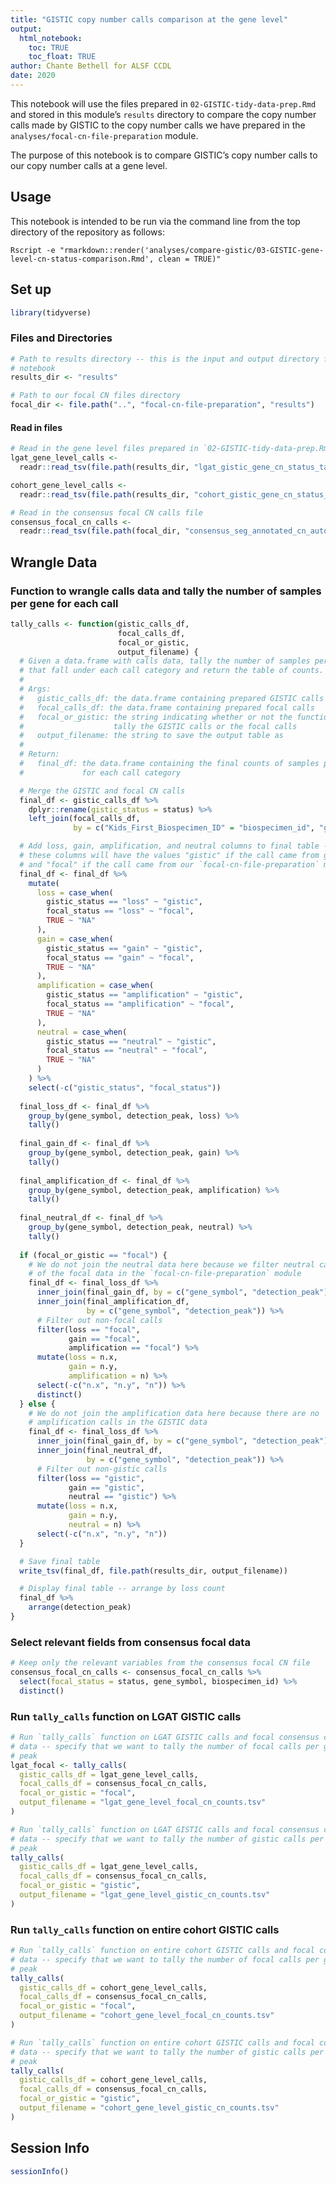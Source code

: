 ```yaml
---
title: "GISTIC copy number calls comparison at the gene level"
output: 
  html_notebook:
    toc: TRUE
    toc_float: TRUE
author: Chante Bethell for ALSF CCDL
date: 2020
---
```


This notebook will use the files prepared in `02-GISTIC-tidy-data-prep.Rmd` and stored in this module's `results` directory to compare the copy number calls made by GISTIC to the copy number calls we have prepared in the `analyses/focal-cn-file-preparation` module.

The purpose of this notebook is to compare GISTIC's copy number calls to our copy number calls at a gene level. 

## Usage

This notebook is intended to be run via the command line from the top directory
of the repository as follows:

```
Rscript -e "rmarkdown::render('analyses/compare-gistic/03-GISTIC-gene-level-cn-status-comparison.Rmd', clean = TRUE)"
```

## Set up

```r
library(tidyverse)
```

### Files and Directories

```r
# Path to results directory -- this is the input and output directory for this
# notebook
results_dir <- "results"

# Path to our focal CN files directory
focal_dir <- file.path("..", "focal-cn-file-preparation", "results")
```

#### Read in files

```r
# Read in the gene level files prepared in `02-GISTIC-tidy-data-prep.Rmd`
lgat_gene_level_calls <-
  readr::read_tsv(file.path(results_dir, "lgat_gistic_gene_cn_status_table.tsv.gz"))

cohort_gene_level_calls <-
  readr::read_tsv(file.path(results_dir, "cohort_gistic_gene_cn_status_table.tsv.gz"))

# Read in the consensus focal CN calls file
consensus_focal_cn_calls <-
  readr::read_tsv(file.path(focal_dir, "consensus_seg_annotated_cn_autosomes.tsv.gz"))
```

## Wrangle Data

### Function to wrangle calls data and tally the number of samples per gene for each call

```r
tally_calls <- function(gistic_calls_df,
                        focal_calls_df,
                        focal_or_gistic,
                        output_filename) {
  # Given a data.frame with calls data, tally the number of samples per gene
  # that fall under each call category and return the table of counts.
  #
  # Args:
  #   gistic_calls_df: the data.frame containing prepared GISTIC calls
  #   focal_calls_df: the data.frame containing prepared focal calls
  #   focal_or_gistic: the string indicating whether or not the function should
  #                    tally the GISTIC calls or the focal calls
  #   output_filename: the string to save the output table as
  #
  # Return:
  #   final_df: the data.frame containing the final counts of samples per gene
  #             for each call category

  # Merge the GISTIC and focal CN calls
  final_df <- gistic_calls_df %>%
    dplyr::rename(gistic_status = status) %>%
    left_join(focal_calls_df,
              by = c("Kids_First_Biospecimen_ID" = "biospecimen_id", "gene_symbol"))

  # Add loss, gain, amplification, and neutral columns to final table --
  # these columns will have the values "gistic" if the call came from gistic
  # and "focal" if the call came from our `focal-cn-file-preparation` module
  final_df <- final_df %>%
    mutate(
      loss = case_when(
        gistic_status == "loss" ~ "gistic",
        focal_status == "loss" ~ "focal",
        TRUE ~ "NA"
      ),
      gain = case_when(
        gistic_status == "gain" ~ "gistic",
        focal_status == "gain" ~ "focal",
        TRUE ~ "NA"
      ),
      amplification = case_when(
        gistic_status == "amplification" ~ "gistic",
        focal_status == "amplification" ~ "focal",
        TRUE ~ "NA"
      ),
      neutral = case_when(
        gistic_status == "neutral" ~ "gistic",
        focal_status == "neutral" ~ "focal",
        TRUE ~ "NA"
      )
    ) %>%
    select(-c("gistic_status", "focal_status"))
  
  final_loss_df <- final_df %>%
    group_by(gene_symbol, detection_peak, loss) %>%
    tally()
  
  final_gain_df <- final_df %>%
    group_by(gene_symbol, detection_peak, gain) %>%
    tally()
  
  final_amplification_df <- final_df %>%
    group_by(gene_symbol, detection_peak, amplification) %>%
    tally()
  
  final_neutral_df <- final_df %>%
    group_by(gene_symbol, detection_peak, neutral) %>%
    tally()
  
  if (focal_or_gistic == "focal") {
    # We do not join the neutral data here because we filter neutral calls out
    # of the focal data in the `focal-cn-file-preparation` module
    final_df <- final_loss_df %>%
      inner_join(final_gain_df, by = c("gene_symbol", "detection_peak")) %>%
      inner_join(final_amplification_df,
                 by = c("gene_symbol", "detection_peak")) %>%
      # Filter out non-focal calls
      filter(loss == "focal",
             gain == "focal",
             amplification == "focal") %>%
      mutate(loss = n.x,
             gain = n.y,
             amplification = n) %>%
      select(-c("n.x", "n.y", "n")) %>%
      distinct()
  } else {
    # We do not join the amplification data here because there are no
    # amplification calls in the GISTIC data
    final_df <- final_loss_df %>%
      inner_join(final_gain_df, by = c("gene_symbol", "detection_peak")) %>%
      inner_join(final_neutral_df,
                 by = c("gene_symbol", "detection_peak")) %>%
      # Filter out non-gistic calls
      filter(loss == "gistic",
             gain == "gistic",
             neutral == "gistic") %>%
      mutate(loss = n.x,
             gain = n.y,
             neutral = n) %>%
      select(-c("n.x", "n.y", "n"))
  }

  # Save final table
  write_tsv(final_df, file.path(results_dir, output_filename))

  # Display final table -- arrange by loss count
  final_df %>%
    arrange(detection_peak)
}
```

### Select relevant fields from consensus focal data

```r
# Keep only the relevant variables from the consensus focal CN file
consensus_focal_cn_calls <- consensus_focal_cn_calls %>%
  select(focal_status = status, gene_symbol, biospecimen_id) %>%
  distinct()
```

### Run `tally_calls` function on LGAT GISTIC calls

```r
# Run `tally_calls` function on LGAT GISTIC calls and focal consensus calls
# data -- specify that we want to tally the number of focal calls per gene and
# peak
lgat_focal <- tally_calls(
  gistic_calls_df = lgat_gene_level_calls,
  focal_calls_df = consensus_focal_cn_calls,
  focal_or_gistic = "focal",
  output_filename = "lgat_gene_level_focal_cn_counts.tsv"
)

# Run `tally_calls` function on LGAT GISTIC calls and focal consensus calls
# data -- specify that we want to tally the number of gistic calls per gene and
# peak
tally_calls(
  gistic_calls_df = lgat_gene_level_calls,
  focal_calls_df = consensus_focal_cn_calls,
  focal_or_gistic = "gistic",
  output_filename = "lgat_gene_level_gistic_cn_counts.tsv"
)
```

### Run `tally_calls` function on entire cohort GISTIC calls

```r
# Run `tally_calls` function on entire cohort GISTIC calls and focal consensus calls
# data -- specify that we want to tally the number of focal calls per gene and
# peak
tally_calls(
  gistic_calls_df = cohort_gene_level_calls,
  focal_calls_df = consensus_focal_cn_calls,
  focal_or_gistic = "focal",
  output_filename = "cohort_gene_level_focal_cn_counts.tsv"
)

# Run `tally_calls` function on entire cohort GISTIC calls and focal consensus calls
# data -- specify that we want to tally the number of gistic calls per gene and
# peak
tally_calls(
  gistic_calls_df = cohort_gene_level_calls,
  focal_calls_df = consensus_focal_cn_calls,
  focal_or_gistic = "gistic",
  output_filename = "cohort_gene_level_gistic_cn_counts.tsv"
)
```

## Session Info

```r
sessionInfo()
```


